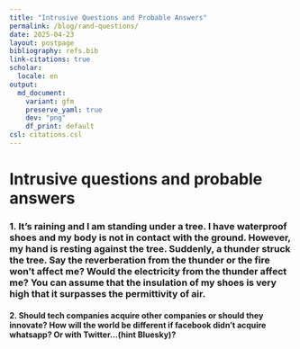 ```yaml
---
title: "Intrusive Questions and Probable Answers"
permalink: /blog/rand-questions/
date: 2025-04-23
layout: postpage
bibliography: refs.bib
link-citations: true
scholar:
  locale: en
output:
  md_document:
    variant: gfm
    preserve_yaml: true
    dev: "png"
    df_print: default
csl: citations.csl
---
```


# Intrusive questions and probable answers

### 1. It's raining and I am standing under a tree. I have waterproof shoes and my body is not in contact with the ground. However, my hand is resting against the tree. Suddenly, a thunder struck the tree. Say the reverberation from the thunder or the fire won't affect me? Would the electricity from the thunder affect me? You can assume that the insulation of my shoes is very high that it surpasses the permittivity of air.

#### 2. Should tech companies acquire other companies or should they innovate? How will the world be different if facebook didn't acquire whatsapp? Or with Twitter...(hint Bluesky)?
